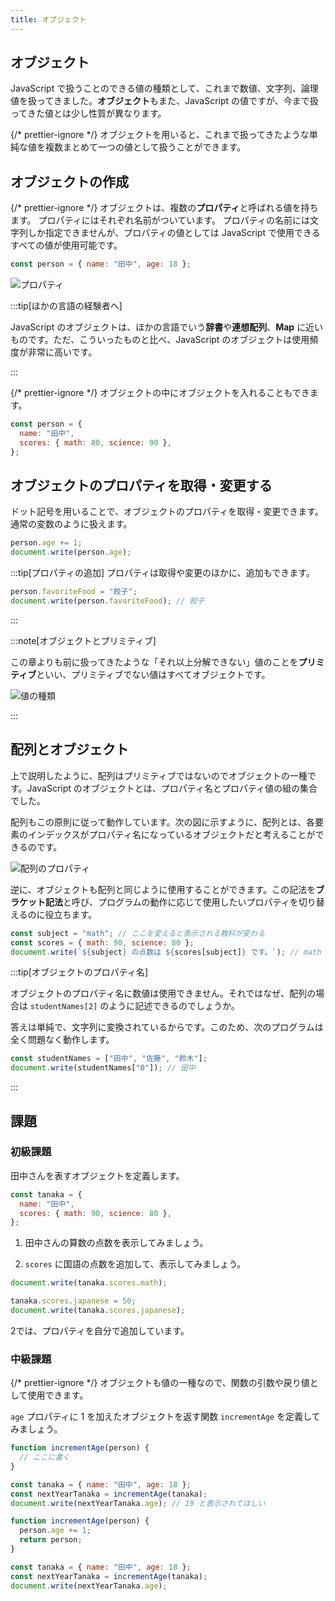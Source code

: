 ```yaml
---
title: オブジェクト
---
```


## <Term type="javascriptObject">オブジェクト</Term>

JavaScript で扱うことのできる<Term type="javascriptValue">値</Term>の種類として、これまで<Term type="javascriptNumber">数値</Term>、<Term type="javascriptString">文字列</Term>、<Term type="javascriptBoolean">論理値</Term>を扱ってきました。<Term type="javascriptObject">**オブジェクト**</Term>もまた、<Term type="javascript">JavaScript</Term> の<Term type="javascriptValue">値</Term>ですが、今まで扱ってきた<Term type="javascriptValue">値</Term>とは少し性質が異なります。

{/* prettier-ignore */}
<Term type="javascriptObject">オブジェクト</Term>を用いると、これまで扱ってきたような単純な<Term type="javascriptValue">値</Term>を複数まとめて一つの<Term type="javascriptValue">値</Term>として扱うことができます。

## <Term type="javascriptObject">オブジェクト</Term>の作成

{/* prettier-ignore */}
<Term type="javascriptObject">オブジェクト</Term>は、複数の<Term type="javascriptProperty">**プロパティ**</Term>と呼ばれる<Term type="javascriptValue">値</Term>を持ちます。
<Term type="javascriptProperty">プロパティ</Term>にはそれぞれ名前がついています。
<Term type="javascriptProperty">プロパティ</Term>の名前には文字列しか指定できませんが、<Term type="javascriptProperty">プロパティ</Term>の<Term type="javascriptValue">値</Term>としては <Term type="javascript">JavaScript</Term> で使用できるすべての<Term type="javascriptValue">値</Term>が使用可能です。

```javascript
const person = { name: "田中", age: 18 };
```

![プロパティ](properties.png)

:::tip[ほかの言語の経験者へ]

JavaScript の<Term type="javascriptObject">オブジェクト</Term>は、ほかの言語でいう**辞書**や**連想配列**、**Map** に近いものです。ただ、こういったものと比べ、JavaScript の<Term type="javascriptObject">オブジェクト</Term>は使用頻度が非常に高いです。

:::

{/* prettier-ignore */}
<Term type="javascriptObject">オブジェクト</Term>の中に<Term type="javascriptObject">オブジェクト</Term>を入れることもできます。

```javascript
const person = {
  name: "田中",
  scores: { math: 80, science: 90 },
};
```

## <Term type="javascriptObject">オブジェクト</Term>の<Term type="javascriptProperty">プロパティ</Term>を取得・変更する

ドット記号を用いることで、<Term type="javascriptObject">オブジェクト</Term>の<Term type="javascriptProperty">プロパティ</Term>を取得・変更できます。通常の<Term type="javascriptVariable">変数</Term>のように扱えます。

```javascript
person.age += 1;
document.write(person.age);
```

:::tip[プロパティの追加]
プロパティは取得や変更のほかに、追加もできます。

```javascript
person.favoriteFood = "餃子";
document.write(person.favoriteFood); // 餃子
```

:::

:::note[<Term type="javascriptObject">オブジェクト</Term>とプリミティブ]

この章よりも前に扱ってきたような「それ以上分解できない」<Term type="javascriptValue">値</Term>のことを<Term type="javascriptPrimitive">**プリミティブ**</Term>といい、<Term type="javascriptPrimitive">プリミティブ</Term>でない値はすべて<Term type="javascriptObject">オブジェクト</Term>です。

![値の種類](./value-types-with-object.drawio.svg)

:::

## 配列とオブジェクト

上で説明したように、配列はプリミティブではないのでオブジェクトの一種です。JavaScript のオブジェクトとは、プロパティ名とプロパティ値の組の集合でした。

配列もこの原則に従って動作しています。次の図に示すように、配列とは、各要素のインデックスがプロパティ名になっているオブジェクトだと考えることができるのです。

![配列のプロパティ](./array-properties.png)

逆に、オブジェクトも配列と同じように使用することができます。この記法を**ブラケット記法**と呼び、プログラムの動作に応じて使用したいプロパティを切り替えるのに役立ちます。

```javascript
const subject = "math"; // ここを変えると表示される教科が変わる
const scores = { math: 90, science: 80 };
document.write(`${subject} の点数は ${scores[subject]} です。`); // math の点数は 90 です。
```

:::tip[オブジェクトのプロパティ名]

オブジェクトのプロパティ名に数値は使用できません。それではなぜ、配列の場合は `studentNames[2]` のように記述できるのでしょうか。

答えは単純で、文字列に変換されているからです。このため、次のプログラムは全く問題なく動作します。

```javascript
const studentNames = ["田中", "佐藤", "鈴木"];
document.write(studentNames["0"]); // 田中
```

:::

## 課題

### 初級課題

田中さんを表すオブジェクトを定義します。

```javascript
const tanaka = {
  name: "田中",
  scores: { math: 90, science: 80 },
};
```

1. 田中さんの算数の点数を表示してみましょう。

2. `scores` に国語の点数を追加して、表示してみましょう。

<Answer title="成績表示">

```javascript title="1の解答"
document.write(tanaka.scores.math);
```

<ViewSource url={import.meta.url} path="_samples/view-math-score" />

```javascript title="2の解答"
tanaka.scores.japanese = 50;
document.write(tanaka.scores.japanese);
```

<ViewSource url={import.meta.url} path="_samples/add-and-view-Japanese-score" />

2では、プロパティを自分で追加しています。

</Answer>

### 中級課題

{/* prettier-ignore */}
<Term type="javascriptObject">オブジェクト</Term>も<Term type="javascriptValue">値</Term>の一種なので、<Term type="javascriptFunction">関数</Term>の<Term type="javascriptParameter">引数</Term>や<Term type="javascriptReturnValue">戻り値</Term>として使用できます。

`age` <Term type="javascriptProperty">プロパティ</Term>に 1 を加えた<Term type="javascriptObject">オブジェクト</Term>を返す関数 `incrementAge` を定義してみましょう。

```javascript
function incrementAge(person) {
  // ここに書く
}

const tanaka = { name: "田中", age: 18 };
const nextYearTanaka = incrementAge(tanaka);
document.write(nextYearTanaka.age); // 19 と表示されてほしい
```

<Answer title="年齢を増やす">

```javascript
function incrementAge(person) {
  person.age += 1;
  return person;
}

const tanaka = { name: "田中", age: 18 };
const nextYearTanaka = incrementAge(tanaka);
document.write(nextYearTanaka.age);
```

<ViewSource url={import.meta.url} path="_samples/incrementAge" />

</Answer>
